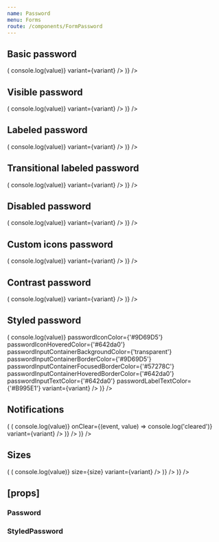 ```yaml
---
name: Password
menu: Forms
route: /components/FormPassword
---
```



<PageTitle src="components/Form/Textbox" title="Password" />

## Basic password

<Playground>
  <ThemeWrapper>
    <Looper
      list={variants}
      render={variant => (
        <Rhythm py={3}>
          <FormComponentDemo unwrapped initialValue="Hello world" property="value" type="password">
            <Password onChange={(event, value) => console.log(value)} variant={variant} />
          </FormComponentDemo>
        </Rhythm>
      )}
    />
  </ThemeWrapper>
</Playground>

## Visible password

<Playground>
  <ThemeWrapper>
    <Looper
      list={variants}
      render={variant => (
        <Rhythm py={3}>
          <FormComponentDemo unwrapped initialValue="Hello world" property="value" type="password">
            <Password initialType="text" onChange={(event, value) => console.log(value)} variant={variant} />
          </FormComponentDemo>
        </Rhythm>
      )}
    />
  </ThemeWrapper>
</Playground>

## Labeled password

<Playground>
  <ThemeWrapper>
    <Looper
      list={variants}
      render={variant => (
        <Rhythm py={3}>
          <FormComponentDemo unwrapped initialValue="Hello world" property="value" type="password">
            <Password label="Super fantastic label" onChange={(event, value) => console.log(value)} variant={variant} />
          </FormComponentDemo>
        </Rhythm>
      )}
    />
  </ThemeWrapper>
</Playground>

## Transitional labeled password

<Playground>
  <ThemeWrapper>
    <Looper
      list={variants}
      render={variant => (
        <Rhythm py={3}>
          <FormComponentDemo unwrapped property="value" type="password">
            <Password
              transitional
              label="Super fantastic label"
              onChange={(event, value) => console.log(value)}
              variant={variant}
            />
          </FormComponentDemo>
        </Rhythm>
      )}
    />
  </ThemeWrapper>
</Playground>

## Disabled password

<Playground>
  <ThemeWrapper>
    <Looper
      list={variants}
      render={variant => (
        <Rhythm py={3}>
          <FormComponentDemo unwrapped initialValue="Hello world" property="value" type="password">
            <Password
              disabled
              label="Super fantastic label"
              onChange={(event, value) => console.log(value)}
              variant={variant}
            />
          </FormComponentDemo>
        </Rhythm>
      )}
    />
  </ThemeWrapper>
</Playground>

## Custom icons password

<Playground>
  <ThemeWrapper>
    <Looper
      list={variants}
      render={variant => (
        <Rhythm py={3}>
          <FormComponentDemo unwrapped initialValue="Hello world" property="value" type="password">
            <Password
              iconHide={CheckIcon}
              iconHideSize={12}
              iconShow={HelpIcon}
              iconShowSize={12}
              onChange={(event, value) => console.log(value)}
              variant={variant}
            />
          </FormComponentDemo>
        </Rhythm>
      )}
    />
  </ThemeWrapper>
</Playground>

## Contrast password

<Playground>
  <ThemeWrapper contrast>
    <Looper
      list={variants}
      render={variant => (
        <Rhythm key={variant} py={3}>
          <FormComponentDemo contrast unwrapped initialValue="Hello world" property="value" type="password">
            <Password
              contrast
              transitional
              label="Super fantastic label"
              onChange={(event, value) => console.log(value)}
              variant={variant}
            />
          </FormComponentDemo>
        </Rhythm>
      )}
    />
  </ThemeWrapper>
</Playground>

## Styled password

<Playground>
  <ThemeWrapper>
    <Looper
      list={variants}
      render={variant => (
        <Rhythm key={variant} py={3}>
          <FormComponentDemo unwrapped initialValue="Hello world" property="value" type="password">
            <StyledPassword
              transitional
              label="Super fantastic label"
              onChange={(event, value) => console.log(value)}
              passwordIconColor={'#9D69D5'}
              passwordIconHoveredColor={'#642da0'}
              passwordInputContainerBackgroundColor={'transparent'}
              passwordInputContainerBorderColor={'#9D69D5'}
              passwordInputContainerFocusedBorderColor={'#57278C'}
              passwordInputContainerHoveredBorderColor={'#642da0'}
              passwordInputTextColor={'#642da0'}
              passwordLabelTextColor={'#B995E1'}
              variant={variant}
            />
          </FormComponentDemo>
        </Rhythm>
      )}
    />
  </ThemeWrapper>
</Playground>

## Notifications

<Playground>
  <ThemeWrapper>
    <Looper
      list={['danger', 'warning', 'success', 'primary', 'neutral']}
      render={level => (
        <Looper
          list={variants}
          render={variant => (
            <Rhythm key={`${variant}-${level}`} py={3}>
              <FormComponentDemo unwrapped property="value" type="password">
                <NotifiedPassword
                  clearable
                  transitional
                  label="Super fantastic label"
                  level={level}
                  notification={`This is an example ${level} notification.`}
                  onChange={(event, value) => console.log(value)}
                  onClear={(event, value) => console.log('cleared')}
                  variant={variant}
                />
              </FormComponentDemo>
            </Rhythm>
          )}
        />
      )}
    />
  </ThemeWrapper>
</Playground>

## Sizes

<Playground>
  <ThemeWrapper>
    <Looper
      list={sizes}
      render={size => (
        <Rhythm grouped my={3}>
          <Looper
            list={variants}
            render={variant => (
              <Rhythm key={variant} py={3}>
                <FormComponentDemo unwrapped property="value" type="password">
                  <Password
                    transitional
                    label={`Size ${size}`}
                    onChange={(event, value) => console.log(value)}
                    size={size}
                    variant={variant}
                  />
                </FormComponentDemo>
              </Rhythm>
            )}
          />
        </Rhythm>
      )}
    />
  </ThemeWrapper>
</Playground>

## \[props\]

### Password

<Props of={Password} />

### StyledPassword

<Props of={StyledPassword} />
